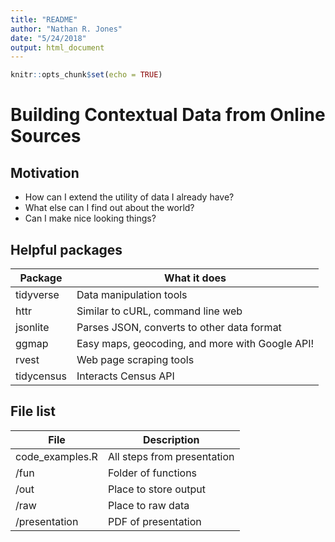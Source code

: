 ```yaml
---
title: "README"
author: "Nathan R. Jones"
date: "5/24/2018"
output: html_document
---
```


```r
knitr::opts_chunk$set(echo = TRUE)
```

# Building Contextual Data from Online Sources

## Motivation

  - How can I extend the utility of data I already have?
  - What else can I find out about the world?
  - Can I make nice looking things?
  
## Helpful packages
  
  | Package | What it does |
  |---------|--------------|
  | tidyverse | Data manipulation tools |
  | httr | Similar to cURL, command line web |
  | jsonlite | Parses JSON, converts to other data format |
  | ggmap | Easy maps, geocoding, and more with Google API! |
  | rvest | Web page scraping tools | 
  | tidycensus | Interacts Census API |


## File list

| File | Description |  
|---------|--------------|
| code_examples.R | All steps from presentation |
| /fun | Folder of functions |
| /out | Place to store output |
| /raw | Place to raw data |
| /presentation | PDF of presentation | 
